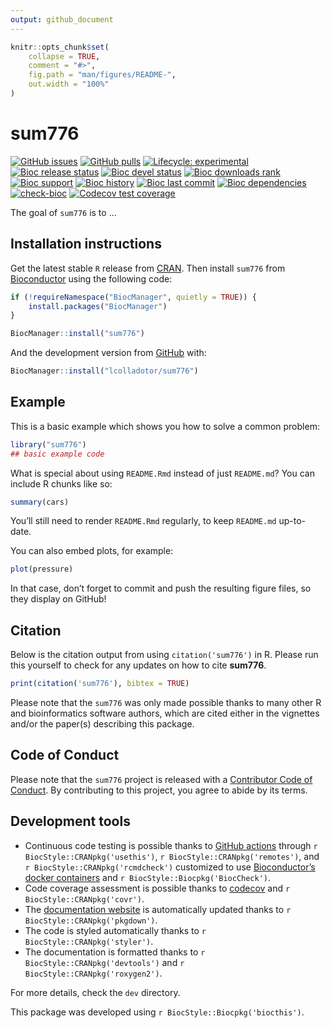```yaml
---
output: github_document
---
```


<!-- README.md is generated from README.Rmd. Please edit that file -->

```r
knitr::opts_chunk$set(
    collapse = TRUE,
    comment = "#>",
    fig.path = "man/figures/README-",
    out.width = "100%"
)
```

# sum776

<!-- badges: start -->
[![GitHub issues](https://img.shields.io/github/issues/lcolladotor/sum776)](https://github.com/lcolladotor/sum776/issues)
[![GitHub pulls](https://img.shields.io/github/issues-pr/lcolladotor/sum776)](https://github.com/lcolladotor/sum776/pulls)
[![Lifecycle: experimental](https://img.shields.io/badge/lifecycle-experimental-orange.svg)](https://lifecycle.r-lib.org/articles/stages.html#experimental)
[![Bioc release status](http://www.bioconductor.org/shields/build/release/bioc/sum776.svg)](https://bioconductor.org/checkResults/release/bioc-LATEST/sum776)
[![Bioc devel status](http://www.bioconductor.org/shields/build/devel/bioc/sum776.svg)](https://bioconductor.org/checkResults/devel/bioc-LATEST/sum776)
[![Bioc downloads rank](https://bioconductor.org/shields/downloads/release/sum776.svg)](http://bioconductor.org/packages/stats/bioc/sum776/)
[![Bioc support](https://bioconductor.org/shields/posts/sum776.svg)](https://support.bioconductor.org/tag/sum776)
[![Bioc history](https://bioconductor.org/shields/years-in-bioc/sum776.svg)](https://bioconductor.org/packages/release/bioc/html/sum776.html#since)
[![Bioc last commit](https://bioconductor.org/shields/lastcommit/devel/bioc/sum776.svg)](http://bioconductor.org/checkResults/devel/bioc-LATEST/sum776/)
[![Bioc dependencies](https://bioconductor.org/shields/dependencies/release/sum776.svg)](https://bioconductor.org/packages/release/bioc/html/sum776.html#since)
[![check-bioc](https://github.com/lcolladotor/sum776/actions/workflows/check-bioc.yml/badge.svg)](https://github.com/lcolladotor/sum776/actions/workflows/check-bioc.yml)
[![Codecov test coverage](https://codecov.io/gh/lcolladotor/sum776/branch/devel/graph/badge.svg)](https://app.codecov.io/gh/lcolladotor/sum776?branch=devel)
<!-- badges: end -->

The goal of `sum776` is to ...

## Installation instructions

Get the latest stable `R` release from [CRAN](http://cran.r-project.org/). Then install `sum776` from [Bioconductor](http://bioconductor.org/) using the following code:

```r
if (!requireNamespace("BiocManager", quietly = TRUE)) {
    install.packages("BiocManager")
}

BiocManager::install("sum776")
```

And the development version from [GitHub](https://github.com/lcolladotor/sum776) with:

```r
BiocManager::install("lcolladotor/sum776")
```
## Example

This is a basic example which shows you how to solve a common problem:

```r
library("sum776")
## basic example code
```

What is special about using `README.Rmd` instead of just `README.md`? You can include R chunks like so:

```r
summary(cars)
```

You'll still need to render `README.Rmd` regularly, to keep `README.md` up-to-date.

You can also embed plots, for example:

```r
plot(pressure)
```

In that case, don't forget to commit and push the resulting figure files, so they display on GitHub!

## Citation

Below is the citation output from using `citation('sum776')` in R. Please
run this yourself to check for any updates on how to cite __sum776__.

```r
print(citation('sum776'), bibtex = TRUE)
```

Please note that the `sum776` was only made possible thanks to many other R and bioinformatics software authors, which are cited either in the vignettes and/or the paper(s) describing this package.

## Code of Conduct

Please note that the `sum776` project is released with a [Contributor Code of Conduct](http://bioconductor.org/about/code-of-conduct/). By contributing to this project, you agree to abide by its terms.

## Development tools

* Continuous code testing is possible thanks to [GitHub actions](https://www.tidyverse.org/blog/2020/04/usethis-1-6-0/)  through `r BiocStyle::CRANpkg('usethis')`, `r BiocStyle::CRANpkg('remotes')`, and `r BiocStyle::CRANpkg('rcmdcheck')` customized to use [Bioconductor's docker containers](https://www.bioconductor.org/help/docker/) and `r BiocStyle::Biocpkg('BiocCheck')`.
* Code coverage assessment is possible thanks to [codecov](https://codecov.io/gh) and `r BiocStyle::CRANpkg('covr')`.
* The [documentation website](http://lcolladotor.github.io/sum776) is automatically updated thanks to `r BiocStyle::CRANpkg('pkgdown')`.
* The code is styled automatically thanks to `r BiocStyle::CRANpkg('styler')`.
* The documentation is formatted thanks to `r BiocStyle::CRANpkg('devtools')` and `r BiocStyle::CRANpkg('roxygen2')`.

For more details, check the `dev` directory.

This package was developed using `r BiocStyle::Biocpkg('biocthis')`.


